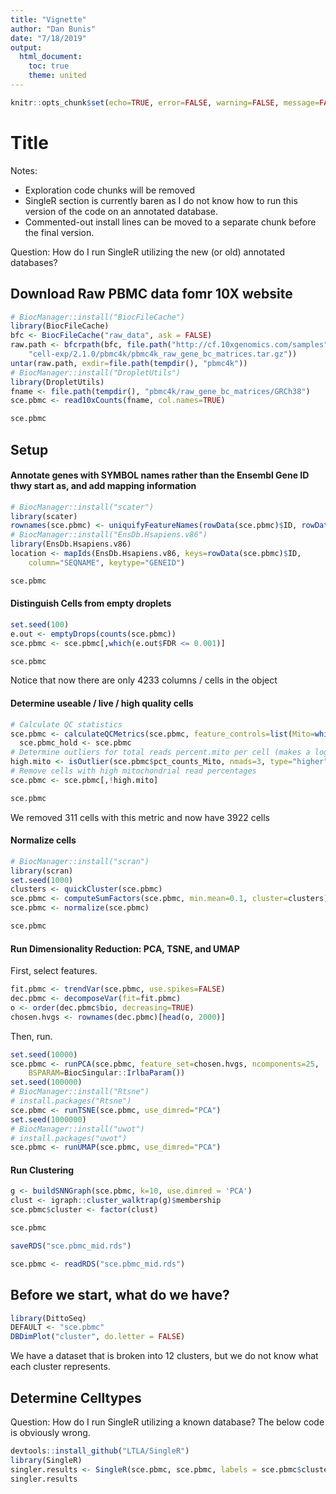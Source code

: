 ```yaml
---
title: "Vignette"
author: "Dan Bunis"
date: "7/18/2019"
output:
  html_document:
    toc: true
    theme: united
---
```


```r
knitr::opts_chunk$set(echo=TRUE, error=FALSE, warning=FALSE, message=FALSE)
```

# Title

Notes:

- Exploration code chunks will be removed
- SingleR section is currently baren as I do not know how to run this version of the code on an annotated database.
- Commented-out install lines can be moved to a separate chunk before the final version.

Question: How do I run SingleR utilizing the new (or old) annotated databases?

## Download Raw PBMC data fomr 10X website

```r
# BiocManager::install("BiocFileCache")
library(BiocFileCache)
bfc <- BiocFileCache("raw_data", ask = FALSE)
raw.path <- bfcrpath(bfc, file.path("http://cf.10xgenomics.com/samples",
    "cell-exp/2.1.0/pbmc4k/pbmc4k_raw_gene_bc_matrices.tar.gz"))
untar(raw.path, exdir=file.path(tempdir(), "pbmc4k"))
# BiocManager::install("DropletUtils")
library(DropletUtils)
fname <- file.path(tempdir(), "pbmc4k/raw_gene_bc_matrices/GRCh38")
sce.pbmc <- read10xCounts(fname, col.names=TRUE)
```

```r
sce.pbmc
```

## Setup

#### Annotate genes with SYMBOL names rather than the Ensembl Gene ID thwy start as, and add mapping information

```r
# BiocManager::install("scater")
library(scater)
rownames(sce.pbmc) <- uniquifyFeatureNames(rowData(sce.pbmc)$ID, rowData(sce.pbmc)$Symbol)
# BiocManager::install("EnsDb.Hsapiens.v86")
library(EnsDb.Hsapiens.v86)
location <- mapIds(EnsDb.Hsapiens.v86, keys=rowData(sce.pbmc)$ID, 
    column="SEQNAME", keytype="GENEID")
```

```r
sce.pbmc
```

#### Distinguish Cells from empty droplets

```r
set.seed(100)
e.out <- emptyDrops(counts(sce.pbmc))
sce.pbmc <- sce.pbmc[,which(e.out$FDR <= 0.001)]
```

```r
sce.pbmc
```

Notice that now there are only 4233 columns / cells in the object

#### Determine useable / live / high quality cells

```r
# Calculate QC statistics
sce.pbmc <- calculateQCMetrics(sce.pbmc, feature_controls=list(Mito=which(location=="MT")))
  sce.pbmc_hold <- sce.pbmc
# Determine outliers for total reads percent.mito per cell (makes a logical the length of our #cells)
high.mito <- isOutlier(sce.pbmc$pct_counts_Mito, nmads=3, type="higher")
# Remove cells with high mitochondrial read percentages
sce.pbmc <- sce.pbmc[,!high.mito]
```

```r
sce.pbmc
```

We removed 311 cells with this metric and now have 3922 cells

#### Normalize cells

```r
# BiocManager::install("scran")
library(scran)
set.seed(1000)
clusters <- quickCluster(sce.pbmc)
sce.pbmc <- computeSumFactors(sce.pbmc, min.mean=0.1, cluster=clusters)
sce.pbmc <- normalize(sce.pbmc)
```

```r
sce.pbmc
```

#### Run Dimensionality Reduction: PCA, TSNE, and UMAP

First, select features.

```r
fit.pbmc <- trendVar(sce.pbmc, use.spikes=FALSE)
dec.pbmc <- decomposeVar(fit=fit.pbmc)
o <- order(dec.pbmc$bio, decreasing=TRUE)
chosen.hvgs <- rownames(dec.pbmc)[head(o, 2000)]
```

Then, run.

```r
set.seed(10000)
sce.pbmc <- runPCA(sce.pbmc, feature_set=chosen.hvgs, ncomponents=25,
    BSPARAM=BiocSingular::IrlbaParam())
set.seed(100000)
# BiocManager::install("Rtsne")
# install.packages("Rtsne")
sce.pbmc <- runTSNE(sce.pbmc, use_dimred="PCA")
set.seed(1000000)
# BiocManager::install("uwot")
# install.packages("uwot")
sce.pbmc <- runUMAP(sce.pbmc, use_dimred="PCA")
```

#### Run Clustering

```r
g <- buildSNNGraph(sce.pbmc, k=10, use.dimred = 'PCA')
clust <- igraph::cluster_walktrap(g)$membership
sce.pbmc$cluster <- factor(clust)
```

```r
sce.pbmc
```

```r
saveRDS("sce.pbmc_mid.rds")
```

```r
sce.pbmc <- readRDS("sce.pbmc_mid.rds")
```

## Before we start, what do we have?

```r
library(DittoSeq)
DEFAULT <- "sce.pbmc"
DBDimPlot("cluster", do.letter = FALSE)
```

We have a dataset that is broken into 12 clusters, but we do not know what each cluster represents.

## Determine Celltypes

Question: How do I run SingleR utilizing a known database?
The below code is obviously wrong.

```r
devtools::install_github("LTLA/SingleR")
library(SingleR)
singler.results <- SingleR(sce.pbmc, sce.pbmc, labels = sce.pbmc$cluster, method = "single")
singler.results
```
